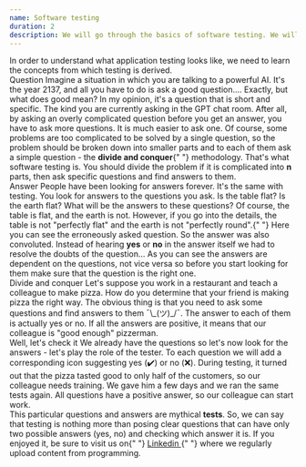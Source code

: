 ```yaml
---
name: Software testing
duration: 2
description: We will go through the basics of software testing. We will find out what the magic tests are.
---
```


<Prelude>
  <M>
    In order to understand what application testing looks like, we need to learn
    the concepts from which testing is derived.
  </M>
</Prelude>

<Section>
  <XL>Question</XL>
  <M>
    Imagine a situation in which you are talking to a powerful AI. It's the year
    2137, and all you have to do is ask a good question.... Exactly, but what
    does good mean?
  </M>
  <M>
    In my opinion, it's a question that is short and specific. The kind you are
    currently asking in the GPT chat room. After all, by asking an overly
    complicated question before you get an answer, you have to ask more
    questions. It is much easier to ask one.
  </M>
  <M>
    Of course, some problems are too complicated to be solved by a single
    question, so the problem should be broken down into smaller parts and to
    each of them ask a simple question - the <B>divide and conquer</B>{" "}
    methodology.
  </M>
  <M>
    That's what software testing is. You should divide the problem if it is
    complicated into <B>n</B> parts, then ask specific questions and find
    answers to them.
  </M>
</Section>

<Section>
  <XL>Answer</XL>
  <M>
    People have been looking for answers forever. It's the same with testing.
    You look for answers to the questions you ask. Is the table flat? Is the
    earth flat? What will be the answers to these questions?
  </M>
  <M>
    Of course, the table is flat, and the earth is not. However, if you go into
    the details, the table is not "perfectly flat" and the earth is not
    "perfectly round".{" "}
  </M>
  <M>
    Here you can see the erroneously asked question. So the answer was also
    convoluted. Instead of hearing <B>yes</B> or <B>no</B> in the answer itself
    we had to resolve the doubts of the question...
  </M>
  <M>
    As you can see the answers are dependent on the questions, not vice versa so
    before you start looking for them make sure that the question is the right
    one.
  </M>
</Section>

<Section>
  <XL>Divide and conquer</XL>
  <M>
    Let's suppose you work in a restaurant and teach a colleague to make pizza.
    How do you determine that your friend is making pizza the right way. The
    obvious thing is that you need to ask some questions and find answers to
    them ¯\_(ツ)_/¯.
  </M>
  <List items="Is the cake brown?,Is the cheese melted?,Is the pizza warm?,Isn't the pizza plate dirty?,Did the pizza taste good for 90% customers?" />
  <M>
    The answer to each of them is actually yes or no. If all the answers are
    positive, it means that our colleague is "good enough" pizzerman.
  </M>
</Section>

<Section>
  <XL>Well, let's check it</XL>
  <M>
    We already have the questions so let's now look for the answers - let's play
    the role of the tester. To each question we will add a corresponding icon
    suggesting yes (✔️) or no (❌).
  </M>
  <List items="Is the cake brown? ✔️,Is the cheese melted? ✔️,Is the pizza warm? ✔️,Isn't the pizza plate dirty? ✔️,Did the pizza taste good for 90% customers? ❌" />
  <M>
    During testing, it turned out that the pizza tasted good to only half of the
    customers, so our colleague needs training. We gave him a few days and we
    ran the same tests again.
  </M>
  <List items="Is the cake brown? ✔️,Is the cheese melted? ✔️,Is the pizza warm? ✔️,Isn't the pizza plate dirty? ✔️,Did the pizza taste good for 90% customers? ✔️" />
  <M>All questions have a positive answer, so our colleague can start work.</M>
</Section>

<Summary>
  <M>
    This particular questions and answers are mythical <B>tests</B>. So, we can
    say that testing is nothing more than posing clear questions that can have
    only two possible answers (yes, no) and checking which answer it is.
  </M>
  <M>
    If you enjoyed it, be sure to visit us on{" "}
    <A href="https://www.linkedin.com/in/adrian-po%C5%82ubi%C5%84ski-281ab2172/" outside>
      Linkedin
    </A>{" "}
    where we regularly upload content from programming.
  </M>
</Summary>
